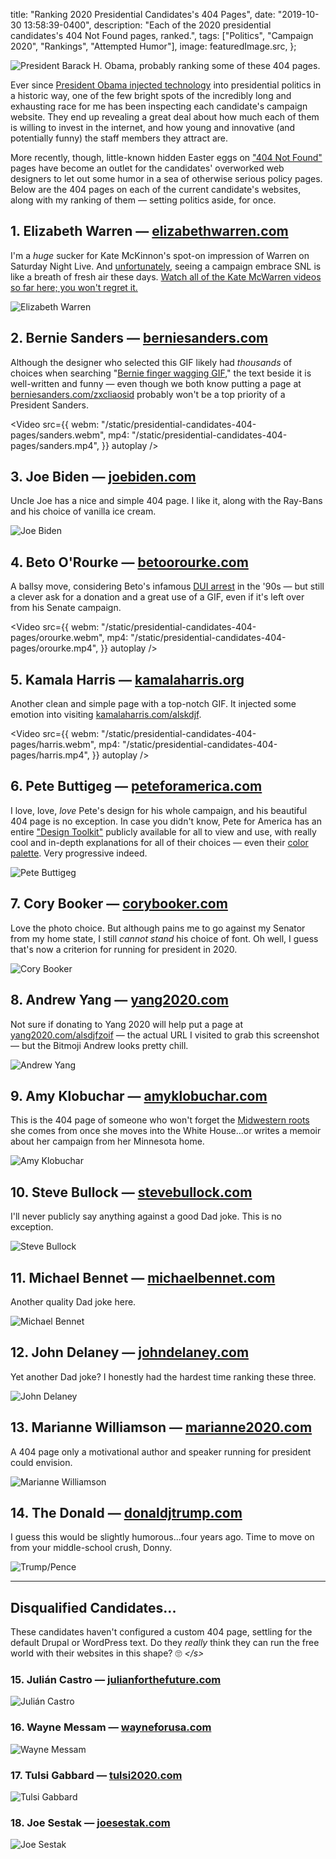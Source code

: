 
  title: "Ranking 2020 Presidential Candidates's 404 Pages",
  date: "2019-10-30 13:58:39-0400",
  description: "Each of the 2020 presidential candidates's 404 Not Found pages, ranked.",
  tags: ["Politics", "Campaign 2020", "Rankings", "Attempted Humor"],
  image: featuredImage.src,
};

![President Barack H. Obama, probably ranking some of these 404 pages.](./obama-laughing.jpg)

Ever since [President Obama injected technology](https://arstechnica.com/information-technology/2012/11/built-to-win-deep-inside-obamas-campaign-tech/) into presidential politics in a historic way, one of the few bright spots of the incredibly long and exhausting race for me has been inspecting each candidate's campaign website. They end up revealing a great deal about how much each of them is willing to invest in the internet, and how young and innovative (and potentially funny) the staff members they attract are.

More recently, though, little-known hidden Easter eggs on ["404 Not Found"](https://en.wikipedia.org/wiki/HTTP_404) pages have become an outlet for the candidates' overworked web designers to let out some humor in a sea of otherwise serious policy pages. Below are the 404 pages on each of the current candidate's websites, along with my ranking of them — setting politics aside, for once.

## 1. Elizabeth Warren — [elizabethwarren.com](https://elizabethwarren.com/asdfasdf404)

I'm a _huge_ sucker for Kate McKinnon's spot-on impression of Warren on Saturday Night Live. And [unfortunately](https://twitter.com/realdonaldtrump/status/1097116612279316480), seeing a campaign embrace SNL is like a breath of fresh air these days. [Watch all of the Kate McWarren videos so far here; you won't regret it.](https://www.nbc.com/saturday-night-live/cast/kate-mckinnon-15056/impersonation/elizabeth-warren-287903)

![Elizabeth Warren](./warren.png)

## 2. Bernie Sanders — [berniesanders.com](https://berniesanders.com/asdfasdf404/)

Although the designer who selected this GIF likely had _thousands_ of choices when searching "[Bernie finger wagging GIF](https://www.google.com/search?q=Bernie+finger+wagging+GIF&tbm=isch&tbs=itp:animated)," the text beside it is well-written and funny — even though we both know putting a page at [berniesanders.com/zxcliaosid](https://berniesanders.com/zxcliaosid/) probably won't be a top priority of a President Sanders.

<Video
  src={{
    webm: "/static/presidential-candidates-404-pages/sanders.webm",
    mp4: "/static/presidential-candidates-404-pages/sanders.mp4",
  }}
  autoplay
/>

## 3. Joe Biden — [joebiden.com](https://joebiden.com/asdfasdf404)

Uncle Joe has a nice and simple 404 page. I like it, along with the Ray-Bans and his choice of vanilla ice cream.

![Joe Biden](./biden.png)

## 4. Beto O'Rourke — [betoorourke.com](https://betoorourke.com/asdfasdf404)

A ballsy move, considering Beto's infamous [DUI arrest](https://www.politifact.com/texas/statements/2019/mar/14/club-growth/beto-orourke-arrested-dwi-flee-scene/) in the '90s — but still a clever ask for a donation and a great use of a GIF, even if it's left over from his Senate campaign.

<Video
  src={{
    webm: "/static/presidential-candidates-404-pages/orourke.webm",
    mp4: "/static/presidential-candidates-404-pages/orourke.mp4",
  }}
  autoplay
/>

## 5. Kamala Harris — [kamalaharris.org](https://kamalaharris.org/asdfasdf404)

Another clean and simple page with a top-notch GIF. It injected some emotion into visiting [kamalaharris.com/alskdjf](https://kamalaharris.com/alskdjf).

<Video
  src={{
    webm: "/static/presidential-candidates-404-pages/harris.webm",
    mp4: "/static/presidential-candidates-404-pages/harris.mp4",
  }}
  autoplay
/>

## 6. Pete Buttigeg — [peteforamerica.com](https://peteforamerica.com/asdfasdf404/)

I love, love, _love_ Pete's design for his whole campaign, and his beautiful 404 page is no exception. In case you didn't know, Pete for America has an entire ["Design Toolkit"](https://design.peteforamerica.com/) publicly available for all to view and use, with really cool and in-depth explanations for all of their choices — even their [color palette](https://design.peteforamerica.com/colors). Very progressive indeed.

![Pete Buttigeg](./buttigeg.png)

## 7. Cory Booker — [corybooker.com](https://corybooker.com/asdfasdf404/)

Love the photo choice. But although pains me to go against my Senator from my home state, I still _cannot stand_ his choice of font. Oh well, I guess that's now a criterion for running for president in 2020.

![Cory Booker](./booker.png)

## 8. Andrew Yang — [yang2020.com](https://www.yang2020.com/asdfasdf404)

Not sure if donating to Yang 2020 will help put a page at [yang2020.com/alsdjfzoif](https://www.yang2020.com/alsdjfzoif) — the actual URL I visited to grab this screenshot — but the Bitmoji Andrew looks pretty chill.

![Andrew Yang](./yang.png)

## 9. Amy Klobuchar — [amyklobuchar.com](https://amyklobuchar.com/asdfasdf404)

This is the 404 page of someone who won't forget the [Midwestern roots](https://en.wikipedia.org/wiki/Uff_da) she comes from once she moves into the White House...or writes a memoir about her campaign from her Minnesota home.

![Amy Klobuchar](./klobuchar.png)

## 10. Steve Bullock — [stevebullock.com](https://stevebullock.com/asdfasdf404)

I'll never publicly say anything against a good Dad joke. This is no exception.

![Steve Bullock](./bullock.png)

## 11. Michael Bennet — [michaelbennet.com](https://michaelbennet.com/asdfasdf404)

Another quality Dad joke here.

![Michael Bennet](./bennet.png)

## 12. John Delaney — [johndelaney.com](https://www.johndelaney.com/asdfasdf404)

Yet another Dad joke? I honestly had the hardest time ranking these three.

![John Delaney](./delaney.png)

## 13. Marianne Williamson — [marianne2020.com](https://www.marianne2020.com/asdfasdf404)

A 404 page only a motivational author and speaker running for president could envision.

![Marianne Williamson](./williamson.png)

## 14. The Donald — [donaldjtrump.com](https://donaldjtrump.com/asdfasdf404)

I guess this would be slightly humorous...four years ago. Time to move on from your middle-school crush, Donny.

![Trump/Pence](./trump.png)

---

## Disqualified Candidates...

These candidates haven't configured a custom 404 page, settling for the default Drupal or WordPress text. Do they _really_ think they can run the free world with their websites in this shape? 🙄 _&lt;/s&gt;_

### 15. Julián Castro — [julianforthefuture.com](https://www.julianforthefuture.com/asdfasdf404)

![Julián Castro](./castro.png)

### 16. Wayne Messam — [wayneforusa.com](https://wayneforusa.com/asdfasdf404)

![Wayne Messam](./messam.png)

### 17. Tulsi Gabbard — [tulsi2020.com](https://www.tulsi2020.com/asdfasdf404)

![Tulsi Gabbard](./gabbard.png)

### 18. Joe Sestak — [joesestak.com](https://www.joesestak.com/asdfasdf404)

![Joe Sestak](./sestak.png)
